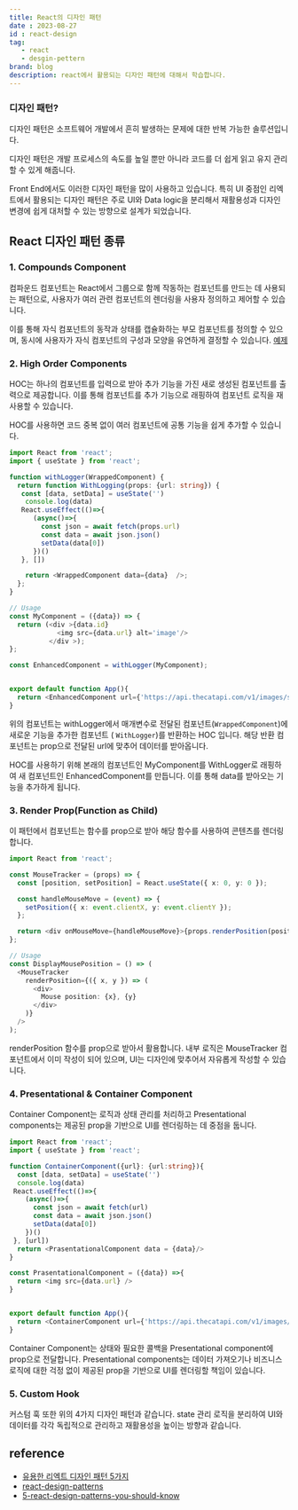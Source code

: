 ---
title: React의 디자인 패턴 
date : 2023-08-27
id : react-design
tag: 
   - react
   - desgin-pettern
brand: blog
description: react에서 활용되는 디자인 패턴에 대해서 학습합니다.
---

### 디자인 패턴?
디자인 패턴은 소프트웨어 개발에서 흔히 발생하는 문제에 대한 반복 가능한 솔루션입니다.

디자인 패턴은 개발 프로세스의 속도를 높일 뿐만 아니라 코드를 더 쉽게 읽고 유지 관리할 수 있게 해줍니다.

Front End에서도 이러한 디자인 패턴을 많이 사용하고 있습니다. 특히 UI 중점인 리엑트에서 활용되는 디자인 패턴은 주로 UI와 Data logic을 분리해서 재활용성과 디자인 변경에 쉽게 대처할 수 있는 방향으로 설계가 되었습니다. 

## React 디자인 패턴 종류

### 1. Compounds Component
컴파운드 컴포넌트는 React에서 그룹으로 함께 작동하는 컴포넌트를 만드는 데 사용되는 패턴으로, 사용자가 여러 관련 컴포넌트의 렌더링을 사용자 정의하고 제어할 수 있습니다.

이를 통해 자식 컴포넌트의 동작과 상태를 캡슐화하는 부모 컴포넌트를 정의할 수 있으며, 동시에 사용자가 자식 컴포넌트의 구성과 모양을 유연하게 결정할 수 있습니다.
[예제](https://codesandbox.io/s/flexible-compound-component-pattern-typescript-j3xqde?from-embed)

### 2. High Order Components
HOC는 하나의 컴포넌트를 입력으로 받아 추가 기능을 가진 새로 생성된 컴포넌트를 출력으로 제공합니다. 이를 통해 컴포넌트를 추가 기능으로 래핑하여 컴포넌트 로직을 재사용할 수 있습니다.

HOC를 사용하면 코드 중복 없이 여러 컴포넌트에 공통 기능을 쉽게 추가할 수 있습니다.

```ts
import React from 'react';
import { useState } from 'react';

function withLogger(WrappedComponent) {
  return function WithLogging(props: {url: string}) {
   const [data, setData] = useState('')
    console.log(data)
   React.useEffect(()=>{
      (async()=>{
        const json = await fetch(props.url)
        const data = await json.json()
        setData(data[0])
      })()
   }, [])

    return <WrappedComponent data={data}  />;
  };
}

// Usage
const MyComponent = ({data}) => {
  return (<div >{data.id}
            <img src={data.url} alt='image'/>
          </div >);
};

const EnhancedComponent = withLogger(MyComponent);


export default function App(){
  return <EnhancedComponent url={'https://api.thecatapi.com/v1/images/search'}/>
}
```
위의 컴포넌트는 withLogger에서 매개변수로 전달된 컴포넌트(`WrappedComponent`)에 새로운 기능을 추가한 컴포넌트 ( `WithLogger`)를 반환하는 HOC 입니다. 해당 반환 컴포넌트는 prop으로 전달된 url에 맞추어 데이터를 받아옵니다. 


HOC를 사용하기 위해 본래의 컴포넌트인 MyComponent를 WithLogger로 래핑하여 새 컴포넌트인 EnhancedComponent를 만듭니다. 이를 통해 data를 받아오는 기능을 추가하게 됩니다.


### 3. Render Prop(Function as Child)
이 패턴에서 컴포넌트는 함수를 prop으로 받아 해당 함수를 사용하여 콘텐츠를 렌더링합니다.

```ts
import React from 'react';

const MouseTracker = (props) => {
  const [position, setPosition] = React.useState({ x: 0, y: 0 });

  const handleMouseMove = (event) => {
    setPosition({ x: event.clientX, y: event.clientY });
  };

  return <div onMouseMove={handleMouseMove}>{props.renderPosition(position)}</div>;
};

// Usage
const DisplayMousePosition = () => (
  <MouseTracker
    renderPosition={({ x, y }) => (
      <div>
        Mouse position: {x}, {y}
      </div>
    )}
  />
);

```
renderPosition 함수를 prop으로 받아서 활용합니다. 내부 로직은 MouseTracker 컴포넌트에서 이미 작성이 되어 있으며, UI는 디자인에 맞추어서 자유롭게 작성할 수 있습니다.

### 4. Presentational & Container Component
 Container Component는 로직과 상태 관리를 처리하고 Presentational components는 제공된 prop을 기반으로 UI를 렌더링하는 데 중점을 둡니다.
```ts
import React from 'react';
import { useState } from 'react';

function ContainerComponent({url}: {url:string}){
  const [data, setData] = useState('')
  console.log(data)
 React.useEffect(()=>{
    (async()=>{
      const json = await fetch(url)
      const data = await json.json()
      setData(data[0])
    })()
 }, [url])
  return <PrasentationalComponent data = {data}/>
}

const PrasentationalComponent = ({data}) =>{
  return <img src={data.url} />
}


export default function App(){
  return <ContainerComponent url={'https://api.thecatapi.com/v1/images/search'}/>
}

```
Container Component는 상태와 필요한 콜백을 Presentational component에 prop으로 전달합니다. Presentational components는 데이터 가져오기나 비즈니스 로직에 대한 걱정 없이 제공된 prop을 기반으로 UI를 렌더링할 책임이 있습니다.


### 5. Custom Hook
커스텀 훅 또한 위의 4가지 디자인 패턴과 같습니다. state 관리 로직을 분리하여 UI와 데이터를 각각 독립적으로 관리하고 재활용성을 높이는 방향과 같습니다. 


## reference
- <a href="https://velog.io/@dnr6054/%EC%9C%A0%EC%9A%A9%ED%95%9C-%EB%A6%AC%EC%95%A1%ED%8A%B8-%ED%8C%A8%ED%84%B4-5%EA%B0%80%EC%A7%80" target="_blank">유용한 리엑트 디자인 패턴 5가지</a>
- <a href="https://blog.logrocket.com/react-design-patterns/" target="_blank">react-design-patterns</a>
- <a href="https://javascript.plainenglish.io/5-react-design-patterns-you-should-know-629030e2e2c7" target="_blank">5-react-design-patterns-you-should-know</a>